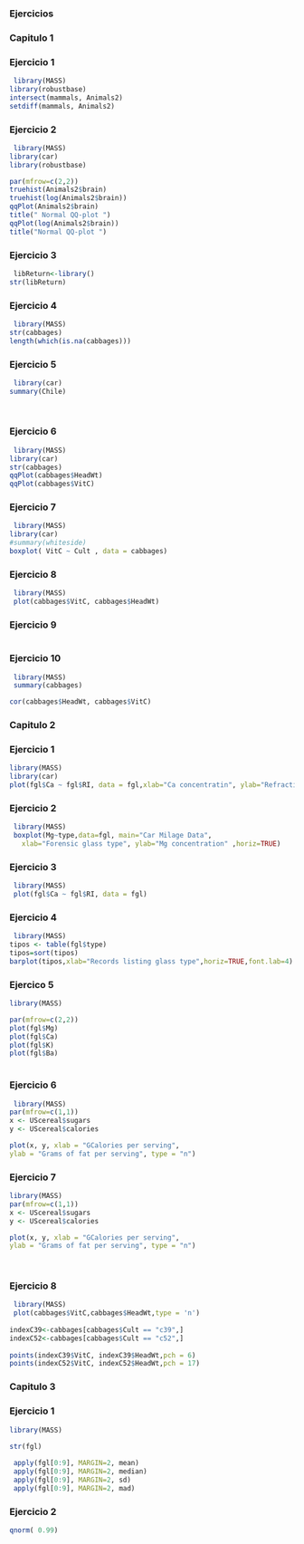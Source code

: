 ### Ejercicios
### Capitulo 1

### Ejercicio 1

```r
 library(MASS)
library(robustbase)
intersect(mammals, Animals2)
setdiff(mammals, Animals2)

```
### Ejercicio 2
```r
 library(MASS)
library(car)
library(robustbase)

par(mfrow=c(2,2))
truehist(Animals2$brain)
truehist(log(Animals2$brain))
qqPlot(Animals2$brain)
title(" Normal QQ-plot ")
qqPlot(log(Animals2$brain))
title("Normal QQ-plot ")
```
### Ejercicio 3
```r
 libReturn<-library()
str(libReturn)

```
### Ejercicio 4
```r
 library(MASS)
str(cabbages)
length(which(is.na(cabbages)))
```
### Ejercicio 5
```r
 library(car)
summary(Chile)
 
 
```
### Ejercicio 6
```r
 library(MASS)
library(car)
str(cabbages)
qqPlot(cabbages$HeadWt)
qqPlot(cabbages$VitC)
```
### Ejercicio 7
```r
 library(MASS)
library(car)
#summary(whiteside)
boxplot( VitC ~ Cult , data = cabbages)
```
### Ejercicio 8
```r
 library(MASS)
 plot(cabbages$VitC, cabbages$HeadWt)
```
### Ejercicio 9
```r
 
```

### Ejercicio 10
```r
 library(MASS)
 summary(cabbages)

cor(cabbages$HeadWt, cabbages$VitC)

```

### Capitulo 2

### Ejercicio 1

```r
 
library(MASS)
library(car)
plot(fgl$Ca ~ fgl$RI, data = fgl,xlab="Ca concentratin", ylab="Refractive index",las=0)
```

### Ejercicio 2
```r
 library(MASS)
 boxplot(Mg~type,data=fgl, main="Car Milage Data",
   xlab="Forensic glass type", ylab="Mg concentration" ,horiz=TRUE) 
```
### Ejercicio 3
```r
 library(MASS)
 plot(fgl$Ca ~ fgl$RI, data = fgl)
```

### Ejercicio 4
```r
 library(MASS)
tipos <- table(fgl$type)
tipos=sort(tipos)
barplot(tipos,xlab="Records listing glass type",horiz=TRUE,font.lab=4) 
```

### Ejercico 5
```r
 
library(MASS)

par(mfrow=c(2,2))
plot(fgl$Mg)
plot(fgl$Ca)
plot(fgl$K)
plot(fgl$Ba)
 
```
### Ejercicio 6
```r
 library(MASS)
par(mfrow=c(1,1))
x <- UScereal$sugars
y <- UScereal$calories

plot(x, y, xlab = "GCalories per serving",
ylab = "Grams of fat per serving", type = "n")
```


### Ejercicio 7
```r
library(MASS)
par(mfrow=c(1,1))
x <- UScereal$sugars
y <- UScereal$calories

plot(x, y, xlab = "GCalories per serving",
ylab = "Grams of fat per serving", type = "n")
 
 
```

### Ejercicio 8
```r
 library(MASS)
 plot(cabbages$VitC,cabbages$HeadWt,type = 'n')
 
indexC39<-cabbages[cabbages$Cult == "c39",]
indexC52<-cabbages[cabbages$Cult == "c52",]
  
points(indexC39$VitC, indexC39$HeadWt,pch = 6)
points(indexC52$VitC, indexC52$HeadWt,pch = 17)
```


### Capitulo 3

### Ejercicio 1

```r
library(MASS)
 
str(fgl)

 apply(fgl[0:9], MARGIN=2, mean)
 apply(fgl[0:9], MARGIN=2, median)
 apply(fgl[0:9], MARGIN=2, sd)
 apply(fgl[0:9], MARGIN=2, mad)
```


### Ejercicio 2

```r
qnorm( 0.99)

```